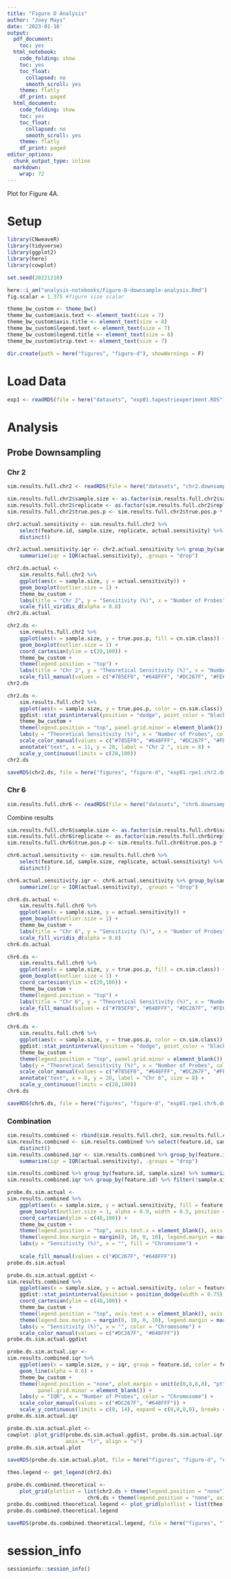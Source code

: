 ```yaml
---
title: "Figure D Analysis"
author: "Joey Mays"
date: '2023-01-16'
output:
  pdf_document:
    toc: yes
  html_notebook:
    code_folding: show
    toc: yes
    toc_float:
      collapsed: no
      smooth_scroll: yes
    theme: flatly
    df_print: paged
  html_document:
    code_folding: show
    toc: yes
    toc_float:
      collapsed: no
      smooth_scroll: yes
    theme: flatly
    df_print: paged
editor_options:
  chunk_output_type: inline
  markdown:
    wrap: 72
---
```


Plot for Figure 4A.

# Setup

```r
library(CNweaveR)
library(tidyverse)
library(ggplot2)
library(here)
library(cowplot)
```

```r
set.seed(20221210)
```

```r
here::i_am("analysis-notebooks/Figure-D-downsample-analysis.Rmd")
fig.scalar = 1.375 #figure size scalar

theme_bw_custom <- theme_bw()
theme_bw_custom$axis.text <- element_text(size = 7)
theme_bw_custom$axis.title <- element_text(size = 8)
theme_bw_custom$legend.text <- element_text(size = 7)
theme_bw_custom$legend.title <- element_text(size = 8)
theme_bw_custom$strip.text <- element_text(size = 7)
```

```r
dir.create(path = here("figures", "figure-d"), showWarnings = F)
```

# Load Data

```r
exp1 <- readRDS(file = here("datasets", "exp01.tapestriexperiment.RDS"))
```

# Analysis

## Probe Downsampling

### Chr 2

```r
sim.results.full.chr2 <- readRDS(file = here("datasets", "chr2.downsampleProbesSim.results.RDS"))
```

```r
sim.results.full.chr2$sample.size <- as.factor(sim.results.full.chr2$sample.size)
sim.results.full.chr2$replicate <- as.factor(sim.results.full.chr2$replicate)
sim.results.full.chr2$true.pos.p <- sim.results.full.chr2$true.pos.p * 100
```

```r
chr2.actual.sensitivity <- sim.results.full.chr2 %>% 
    select(feature.id, sample.size, replicate, actual.sensitivity) %>% 
    distinct()

chr2.actual.sensitivity.iqr <- chr2.actual.sensitivity %>% group_by(sample.size) %>% 
    summarize(iqr = IQR(actual.sensitivity), .groups = "drop")
```

```r
chr2.ds.actual <- 
    sim.results.full.chr2 %>% 
    ggplot(aes(x = sample.size, y = actual.sensitivity)) +
    geom_boxplot(outlier.size = 1) +
    theme_bw_custom +
    labs(title = "Chr 2", y = "Sensitivity (%)", x = "Number of Probes") +
    scale_fill_viridis_d(alpha = 0.8)
chr2.ds.actual
```

```r
chr2.ds <- 
    sim.results.full.chr2 %>% 
    ggplot(aes(x = sample.size, y = true.pos.p, fill = cn.sim.class)) +
    geom_boxplot(outlier.size = 1) +
    coord_cartesian(ylim = c(20,100)) +
    theme_bw_custom +
    theme(legend.position = "top") + 
    labs(title = "Chr 2", y = "Theoretical Sensitivity (%)", x = "Number of Probes", fill = "Copy Number") +
    scale_fill_manual(values = c("#785EF0", "#648FFF", "#DC267F", "#FE6100", "#FFB000"))
chr2.ds
```

```r
chr2.ds <- 
    sim.results.full.chr2 %>% 
    ggplot(aes(x = sample.size, y = true.pos.p, color = cn.sim.class)) +
    ggdist::stat_pointinterval(position = "dodge", point_color = "black", point_size = 1) +
    theme_bw_custom +
    theme(legend.position = "top", panel.grid.minor = element_blank()) + 
    labs(y = "Theoretical Sensitivity (%)", x = "Number of Probes", color = "Copy Number") +
    scale_color_manual(values = c("#785EF0", "#648FFF", "#DC267F", "#FE6100", "#FFB000"), labels = 1:5) +
    annotate("text", x = 11, y = 20, label = "Chr 2 ", size = 8) +
    scale_y_continuous(limits = c(20,100)) 
chr2.ds
```
```r
saveRDS(chr2.ds, file = here("figures", "figure-d", "exp01.rpe1.chr2.downsampleProbes.RDS"))
```

### Chr 6

```r
sim.results.full.chr6 <- readRDS(file = here("datasets", "chr6.downsampleProbesSim.results.RDS"))
```

Combine results

```r
sim.results.full.chr6$sample.size <- as.factor(sim.results.full.chr6$sample.size)
sim.results.full.chr6$replicate <- as.factor(sim.results.full.chr6$replicate)
sim.results.full.chr6$true.pos.p <- sim.results.full.chr6$true.pos.p * 100
```

```r
chr6.actual.sensitivity <- sim.results.full.chr6 %>% 
    select(feature.id, sample.size, replicate, actual.sensitivity) %>% 
    distinct()

chr6.actual.sensitivity.iqr <- chr6.actual.sensitivity %>% group_by(sample.size) %>% 
    summarize(iqr = IQR(actual.sensitivity), .groups = "drop")
```

```r
chr6.ds.actual <- 
    sim.results.full.chr6 %>% 
    ggplot(aes(x = sample.size, y = actual.sensitivity)) +
    geom_boxplot(outlier.size = 1) +
    theme_bw_custom +
    labs(title = "Chr 6", y = "Sensitivity (%)", x = "Number of Probes") +
    scale_fill_viridis_d(alpha = 0.8)
chr6.ds.actual
```

```r
chr6.ds <- 
    sim.results.full.chr6 %>% 
    ggplot(aes(x = sample.size, y = true.pos.p, fill = cn.sim.class)) +
    geom_boxplot(outlier.size = 1) +
    coord_cartesian(ylim = c(20,100)) +
    theme_bw_custom +
    theme(legend.position = "top") + 
    labs(title = "Chr 6", y = "Theoretical Sensitivity (%)", x = "Number of Probes", fill = "Copy Number") +
    scale_fill_manual(values = c("#785EF0", "#648FFF", "#DC267F", "#FE6100", "#FFB000"))
chr6.ds
```

```r
chr6.ds <- 
    sim.results.full.chr6 %>% 
    ggplot(aes(x = sample.size, y = true.pos.p, color = cn.sim.class)) +
    ggdist::stat_pointinterval(position = "dodge", point_color = "black", point_size = 1) +
    theme_bw_custom +
    theme(legend.position = "top", panel.grid.minor = element_blank()) + 
    labs(y = "Theoretical Sensitivity (%)", x = "Number of Probes", color = "Copy Number") +
    scale_color_manual(values = c("#785EF0", "#648FFF", "#DC267F", "#FE6100", "#FFB000"), labels = 1:5) +
    annotate("text", x = 8, y = 20, label = "Chr 6", size = 8) +
    scale_y_continuous(limits = c(20,100))
chr6.ds
```

```r
saveRDS(chr6.ds, file = here("figures", "figure-d", "exp01.rpe1.chr6.downsampleProbes.RDS"))
```

### Combination

```r
sim.results.combined <- rbind(sim.results.full.chr2, sim.results.full.chr6)
sim.results.combined <- sim.results.combined %>% select(feature.id, sample.size, replicate, actual.sensitivity) %>% 
    distinct()
sim.results.combined.iqr <- sim.results.combined %>% group_by(feature.id, sample.size) %>% 
    summarize(iqr = IQR(actual.sensitivity), .groups = "drop")
```

```r
sim.results.combined %>% group_by(feature.id, sample.size) %>% summarize(ms = median(actual.sensitivity), .groups = "drop") %>% group_by(feature.id) %>% summarize(min(ms), max(ms))
sim.results.combined.iqr %>% group_by(feature.id) %>% filter(!sample.size %in% c(18,24)) %>% summarize(min(iqr), max(iqr), .groups = "drop")
``` 

```r
probe.ds.sim.actual <- 
sim.results.combined %>% 
    ggplot(aes(x = sample.size, y = actual.sensitivity, fill = feature.id)) +
    geom_boxplot(outlier.size = 1, alpha = 0.9, width = 0.5, position = position_dodge(width = 0.8), outlier.alpha = 0.7) +
    coord_cartesian(ylim = c(48,100)) +
    theme_bw_custom +
    theme(legend.position = "top", axis.text.x = element_blank(), axis.ticks.x = element_blank(), panel.grid.minor = element_blank()) +
    theme(legend.box.margin = margin(0, 10, 0, 10), legend.margin = margin(0), plot.margin = unit(c(0, 5.5, 0, 5.5), "pt")) +
    labs(y = "Sensitivity (%)", x = "", fill = "Chromosome") +
    
    scale_fill_manual(values = c("#DC267F", "#648FFF"))
probe.ds.sim.actual
```

```r
probe.ds.sim.actual.ggdist <- 
sim.results.combined %>% 
    ggplot(aes(x = sample.size, y = actual.sensitivity, color = feature.id)) +
    ggdist::stat_pointinterval(position = position_dodge(width = 0.75), point_color = "black", point_size = 1) +
    coord_cartesian(ylim = c(48,100)) +
    theme_bw_custom +
    theme(legend.position = "top", axis.text.x = element_blank(), axis.ticks.x = element_blank(), panel.grid.minor = element_blank()) +
    theme(legend.box.margin = margin(0, 10, 0, 10), legend.margin = margin(0), plot.margin = unit(c(0, 5.5, 0, 5.5), "pt")) +
    labs(y = "Sensitivity (%)", x = "", color = "Chromosome") +
    scale_color_manual(values = c("#DC267F", "#648FFF"))
probe.ds.sim.actual.ggdist
```

```r
probe.ds.sim.actual.iqr <- 
sim.results.combined.iqr %>% 
    ggplot(aes(x = sample.size, y = iqr, group = feature.id, color = feature.id)) +
    geom_line(alpha = 0.6) +
    theme_bw_custom +
    theme(legend.position = "none", plot.margin = unit(c(0,8,8,8), "pt"),
          panel.grid.minor = element_blank()) +
    labs(y = "IQR", x = "Number of Probes", color = "Chromosome") +
    scale_color_manual(values = c("#DC267F", "#648FFF")) +
    scale_y_continuous(limits = c(0, 14), expand = c(0,0,0,0), breaks = c(0,6,12))
probe.ds.sim.actual.iqr
```

```r
probe.ds.sim.actual.plot <- 
cowplot::plot_grid(probe.ds.sim.actual.ggdist, probe.ds.sim.actual.iqr, ncol = 1, rel_heights = c(1, 0.4), 
                   axis = "lr", align = "v") 
probe.ds.sim.actual.plot
```

```r
saveRDS(probe.ds.sim.actual.plot, file = here("figures", "figure-d", "exp01.rpe1.chr2and6.downsampleProbes.RDS"))
```

```r
theo.legend <- get_legend(chr2.ds)
```


```r
probe.ds.combined.theoretical <- 
    plot_grid(plotlist = list(chr2.ds + theme(legend.position = "none"), 
                          chr6.ds + theme(legend.position = "none", axis.title.y = element_blank(), axis.text.y = element_blank())))
probe.ds.combined.theoretical.legend <- plot_grid(plotlist = list(theo.legend, probe.ds.combined.theoretical), ncol = 1, rel_heights = (c(.1, 1)))
probe.ds.combined.theoretical.legend
```

```r
saveRDS(probe.ds.combined.theoretical.legend, file = here("figures", "figure-d", "exp01.rpe1.chr2and6.downsampleProbes.theoretical.RDS"))
```

# session_info

```r
sessioninfo::session_info()
```